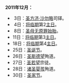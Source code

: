 '''2011年12月：'''

* 3日：[[圣方济·沙勿略|圣方济·沙勿略]]司铎。
* 4日：[[将临期|将临期]]第2[[主日|主日]]。
* 8日：[[圣母无原罪始胎|圣母无原罪始胎]]。
*11日：[[将临期|将临期]]第3[[主日|主日]]。
*18日：[[将临期|将临期]]第4[[主日|主日]]。
*25日：[[圣诞节|圣诞节]]。
*26日：[[圣斯德望|圣斯德望]]殉道。
*27日：[[圣若望|圣若望]]宗徒。
*28日：[[诸圣婴孩|诸圣婴孩]]殉道。
*30日：[[圣家节|圣家节]]。